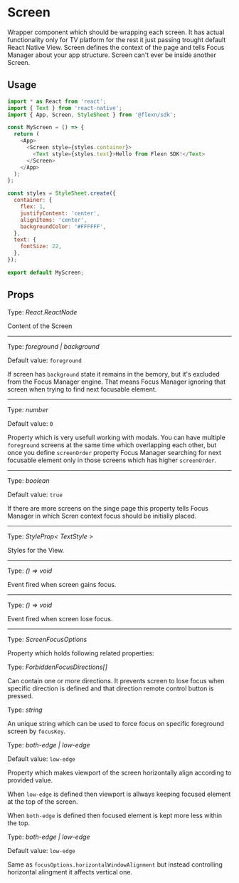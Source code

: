 
# Screen

Wrapper component which should be wrapping each screen. It has actual functionality only for TV platform for the rest it just passing trought default React Native View.
Screen defines the context of the page and tells Focus Manager about your app structure. Screen can't ever be inside another Screen.

## Usage
```javascript
import * as React from 'react';
import { Text } from 'react-native';
import { App, Screen, StyleSheet } from '@flexn/sdk';

const MyScreen = () => {
  return (
    <App>
      <Screen style={styles.container}>
        <Text style={styles.text}>Hello from Flexn SDK!</Text>
      </Screen>
    </App>
  );
};

const styles = StyleSheet.create({
  container: {
    flex: 1,
    justifyContent: 'center',
    alignItems: 'center',
    backgroundColor: '#FFFFFF',
  },
  text: {
    fontSize: 22,
  },
});

export default MyScreen;
```


## Props

<Prop value="children" /><Badge required /> 

Type: *React.ReactNode*

Content of the Screen

------------------------------------------------------------

<Prop value="screenState" /><Badge value="Android TV, Fire TV, Apple TV" platform /> 

Type: *foreground | background*

Default value: `foreground`

If screen has `background` state it remains in the bemory, but it's excluded from the Focus Manager engine. That means Focus Manager ignoring that screen when 
trying to find next focusable element.

------------------------------------------------------------

<Prop value="screenOrder" /><Badge value="Android TV, Fire TV, Apple TV" platform /> 

Type: *number*

Default value: `0`

Property which is very usefull working with modals. You can have multiple `foreground` screens at the same time which overlapping each other, but once you define 
`screenOrder` property Focus Manager searching for next focusable element only in those screens which has higher `screenOrder`.

------------------------------------------------------------

<Prop value="stealFocus" /><Badge value="Android TV, Fire TV, Apple TV" platform /> 

Type: *boolean*

Default value: `true`

If there are more screens on the singe page this property tells Focus Manager in which Scren context focus should be initially placed.

------------------------------------------------------------

<Prop value="style" />

Type: *StyleProp< TextStyle >*

Styles for the View.

------------------------------------------------------------

<Prop value="onFocus" /><Badge value="Android TV, Fire TV, Apple TV" platform /> 

Type: *() => void*

Event fired when screen gains focus.

------------------------------------------------------------

<Prop value="onBlur" /><Badge value="Android TV, Fire TV, Apple TV" platform /> 

Type: *() => void*

Event fired when screen lose focus.

------------------------------------------------------------

<Prop value="focusOptions" /><Badge value="Android TV, Fire TV, Apple TV" platform /> 

Type: *ScreenFocusOptions*

Property which holds following related properties:

<Prop value="forbiddenFocusDirections" subProperty />

Type: *ForbiddenFocusDirections[]*

Can contain one or more directions. It prevents screen to lose focus when specific direction is defined and that direction remote control button is pressed. 

<Prop value="focusKey" subProperty/>

Type: *string*

An unique string which can be used to force focus on specific foreground screen by `focusKey`.

<Prop value="horizontalWindowAlignment" subProperty />

Type: *both-edge | low-edge*

Default value: `low-edge`

Property which makes viewport of the screen horizontally align according to provided value. 

When `low-edge` is defined then viewport is allways keeping focused element at the top of the screen.

When `both-edge` is defined then focused element is kept more less within the top.

<Prop value="verticalWindowAlignment" subProperty />

Type: *both-edge | low-edge*

Default value: `low-edge`

Same as `focusOptions.horizontalWindowAlignment` but instead controlling horizontal alingment it affects vertical one.
